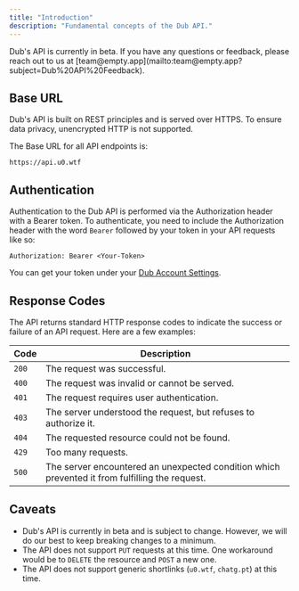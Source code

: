 ```yaml
---
title: "Introduction"
description: "Fundamental concepts of the Dub API."
---
```


<Info>
  Dub's API is currently in beta. If you have any questions or feedback, please
  reach out to us at
  [team@empty.app](mailto:team@empty.app?subject=Dub%20API%20Feedback).
</Info>

## Base URL

Dub's API is built on REST principles and is served over HTTPS. To ensure data privacy, unencrypted HTTP is not supported.

The Base URL for all API endpoints is:

```
https://api.u0.wtf
```

## Authentication

Authentication to the Dub API is performed via the Authorization header with a Bearer token. To authenticate, you need to include the Authorization header with the word `Bearer` followed by your token in your API requests like so:

```
Authorization: Bearer <Your-Token>
```

You can get your token under your [Dub Account Settings](https://app.u0.wtf/settings/tokens).

## Response Codes

The API returns standard HTTP response codes to indicate the success or failure of an API request. Here are a few examples:

| Code  | Description                                                                                    |
| ----- | ---------------------------------------------------------------------------------------------- |
| `200` | The request was successful.                                                                    |
| `400` | The request was invalid or cannot be served.                                                   |
| `401` | The request requires user authentication.                                                      |
| `403` | The server understood the request, but refuses to authorize it.                                |
| `404` | The requested resource could not be found.                                                     |
| `429` | Too many requests.                                                                             |
| `500` | The server encountered an unexpected condition which prevented it from fulfilling the request. |

## Caveats

- Dub's API is currently in beta and is subject to change. However, we will do our best to keep breaking changes to a minimum.
- The API does not support `PUT` requests at this time. One workaround would be to
  `DELETE` the resource and `POST` a new one.
- The API does not support generic shortlinks (`u0.wtf`, `chatg.pt`) at this time.
